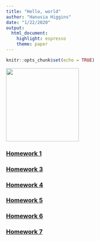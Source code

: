 ```yaml
---
title: "Hello, world"
author: "Hanusia Higgins"
date: "1/22/2020"
output: 
  html_document: 
    highlight: espresso
    theme: paper
---
```


```r
knitr::opts_chunk$set(echo = TRUE)
```


<img src="itme.jpg" width="200" height="200" />



### [Homework 1](https://hanusia.github.io/HigginsBio381/Homework_01)

### [Homework 3](https://hanusia.github.io/HigginsBio381/Higgins_week3_homework)

### [Homework 4](https://hanusia.github.io/HigginsBio381/Higgins_week4_homework)

### [Homework 5](https://hanusia.github.io/HigginsBio381/Higgins_week5_homework)

### [Homework 6](https://hanusia.github.io/HigginsBio381/Higgins_week6_homework)

### [Homework 7](https://hanusia.github.io/HigginsBio381/Higgins_week7_homework)